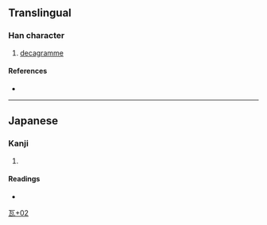 {{character info}}
==Translingual==

===Han character===
{{Han char|rn=98|rad=瓦|as=02|sn=7|four=|canj=MNJ|ids=⿺瓦十}}

# [[decagramme]]

====References====
* {{Han ref|kx=0748.021|dkj=21442|dj=1156.080|hdz=21421.051|uh=74E7|ud=29927}}

----

==Japanese==

===Kanji===
{{ja-kanji|grade=|rs=瓦02}}

# {{lb|ja|dated}} {{n-g|Symbol for ten grams.}}

====Readings====
* {{ja-readings|on=|kun=[[デカグラム]] (dekaguramu)|nanori=}}

[[Category:Japanese-only CJKV Characters|瓦+02]]